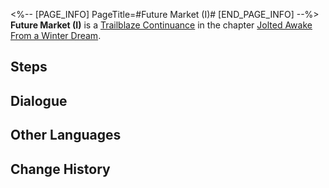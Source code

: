 <%-- [PAGE_INFO]
PageTitle=#Future Market (I)#
[END_PAGE_INFO] --%>
{{Stub|Dialogue, characters, and location(s)}}
{{Mission Infobox
|id            = 2010205
|title         = 
|image         = Mission Future Market (I).png
|type          = Continuance
|event_name    = 
|chapter       = Jolted Awake From a Winter Dream
|requirements  = 
|summary       = <!--official mission summary from Fate's Atlas-->
|characters    = <!--characters that appear in this mission-->
|startLocation = <!--location as it intially appears on the mission screen-->
|world         = <!--i.e. Penacony-->
|area          = <!--i.e. A Child's Dream-->
|prev          = 
|next          = 
|exp           = 
|credits       = 
|stellarJade   = 
|other         = 
}}
'''Future Market (I)''' is a [[Trailblaze Continuance]] in the chapter [[Jolted Awake From a Winter Dream]].

==Steps==


<!--
==Gameplay Notes==

--><!--
==Trial Character==

-->
==Dialogue==
{{Stub Dialogue}}
{{Dialogue Start}}
:{{tx}}
{{Dialogue End}}

==Other Languages==
{{Other Languages
|en   = Future Market (I)
|zhs  = 未来市场•其一
|zht  = 未來市場•其一
|ja   = フューチャーズマーケット・一
|ko   = 미래 시장•1
|es   = El mercado del mañana I
|fr   = Marché à terme (I)
|ru   = Рынок будущего I
|th   = ตลาดแห่งอนาคต 1
|vi   = Thị Trường Tương Lai 1
|de   = Markt der Zukunft (Teil 1)
|id   = Pasar Masa Depan 1
|pt   = Mercado Futuro (I)
}}

==Change History==
{{Change History|1.4}}
